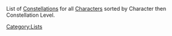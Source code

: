{{CustomTabs
|tab1 = Overview
|tab2 = List
|tab3 = Gallery
}}

List of [[Constellations]] for all [[Characters]] sorted by Character then Constellation Level.

{{Constellations by Category Table|Talent|sortkey=1}}

[[Category:Lists]]